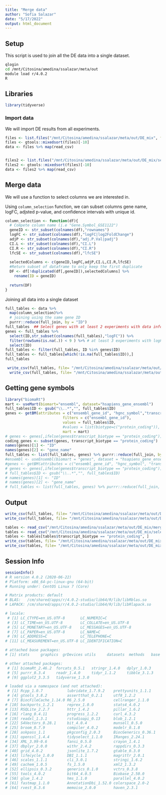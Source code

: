 ```yaml
---
title: "Merge data"
author: "Sofia Salazar"
date: "5/17/2022"
output: html_document
---
```


## Setup

This script is used to join all the DE data into a single dataset.

```bash
qlogin
cd /mnt/Citosina/amedina/ssalazar/meta/out
module load r/4.0.2
R
```

## Libraries

```r
library(tidyverse)
```

### Import data

We will import DE results from all experiments. 

```r
files <- list.files("/mnt/Citosina/amedina/ssalazar/meta/out/DE_mix", full.names = T)
files <- gtools::mixedsort(files)[-10]
data <- files %>% map(read_csv)


files2 <- list.files("/mnt/Citosina/amedina/ssalazar/meta/out/DE_mix/selected", full.names = T)
files2 <- gtools::mixedsort(files)[-10]
data <- files2 %>% map(read_csv)
```

## Merge data

We will use a function to select columns we are interested in.

Using `column_selection` function, we can subset columns gene name,
logFC, adjsted p-value, and confidence intervals with unique id. 

```r
column_selection <- function(df){
  # Compete column name (i.e "Gene.Symbol_GSE1122")
  geneID <- str_subset(colnames(df),"rownames")
  logFC <- str_subset(colnames(df),"logFC|log2FoldChange")
  adjP <- str_subset(colnames(df),"adj.P.Val|padj")
  CI.L <- str_subset(colnames(df),"CI.L")
  CI.R <- str_subset(colnames(df),"CI.R")
  lfcSE <- str_subset(colnames(df),"lfcSE")
  
  selectedColumns <- c(geneID,logFC,adjP,CI.L,CI.R,lfcSE)
  #Return subset of dataframe to only keep the first duplicate
  DF <- df[!duplicated(df[,geneID]),selectedColumns] %>%
    rename(ID = geneID)
  
  return(DF)
}
```

Joining all data into a single dataset

```r
full_tables <- data %>% 
  map(column_selection)%>% 
  # joining using the same gene ID
  purrr::reduce(full_join, by = "ID") 
full_tables  ## Select genes with at least 2 experiments with data information
genes <- full_tables %>% 
  select(ID,str_subset(colnames(full_tables),"logFC")) %>%
  filter(rowSums(is.na(.)) < 9 ) %>% # at least 3 experiments with logFC (9/12 NA)
  select(ID)
full_tables <- filter(full_tables, ID %in% genes$ID)
full_tables <- full_tables[which(!is.na(full_tables$ID)),]
full_tables

 write_csv(full_tables, file= "/mnt/Citosina/amedina/ssalazar/meta/out/DE_mix/mergedTables.csv")
  write_csv(full_tables, file= "/mnt/Citosina/amedina/ssalazar/meta/out/DE_mix/selected/mergedTables.csv")
```

## Getting gene symbols

```r
library("biomaRt")
mart <- useMart(biomart="ensembl", dataset="hsapiens_gene_ensembl")
full_tables$ID <- gsub("\\..*","", full_tables$ID)
genes <- getBM(attributes = c("ensembl_gene_id", "hgnc_symbol","transcript_biotype"), 
                          filters = c("ensembl_gene_id"), 
                          values = full_tables$ID,
                          #values = list(biotype=c("protein_coding")), 
                          mart = mart)
# genes <- genes[,ifelse(genes$transcript_biotype == "protein_coding")]
coding_genes <- subset(genes, transcript_biotype == "protein_coding")
names(genes)[1] <- "ID"
names(genes)[2] <- "gene_name"
full_tables <- list(full_tables, genes) %>% purrr::reduce(full_join, by = "ID") 
#ensembl <- useEnsembl(biomart = "genes", dataset = "hsapiens_gene_ensembl")
#genes <- getBM(attributes = c("ensembl_gene_id", "hgnc_symbol", "transcript_biotype"), filters = c("ensembl_gene_id"), values = full_tables$ID, mart = ensembl)
# genes <- genes[,ifelse(genes$transcript_biotype == "protein_coding")]
# full_tables$ID <- gsub("\\..*","", full_tables$ID)
# names(genes)[1] <- "ID"
# names(genes)[2] <- "gene_name"
# full_tables <- list(full_tables, genes) %>% purrr::reduce(full_join, by = "ID") 
```

## Output

```r
write_csv(full_tables, file= "/mnt/Citosina/amedina/ssalazar/meta/out/DE_mix/mergedTables_symbol.csv")
write_csv(full_tables, file= "/mnt/Citosina/amedina/ssalazar/meta/out/DE_mix/selected/mergedTables_symbol.csv")
```

```r
tables <- read_csv("/mnt/Citosina/amedina/ssalazar/meta/out/DE_mix/mergedTables_symbol.csv")
tables <- read_csv("/mnt/Citosina/amedina/ssalazar/meta/out/DE_mix/selected/mergedTables_symbol.csv")
tables <- tables[tables$transcript_biotype == "protein_coding", ]
write_csv(tables, file= "/mnt/Citosina/amedina/ssalazar/meta/out/DE_mix/merged_protein_coding.csv")
write_csv(tables, file= "/mnt/Citosina/amedina/ssalazar/meta/out/DE_mix/selected/merged_protein_coding.csv")
```


## Session Info

```r
sessionInfo()
# R version 4.0.2 (2020-06-22)
# Platform: x86_64-pc-linux-gnu (64-bit)
# Running under: CentOS Linux 7 (Core)

# Matrix products: default
# BLAS:   /cm/shared/apps/r/4.0.2-studio/lib64/R/lib/libRblas.so
# LAPACK: /cm/shared/apps/r/4.0.2-studio/lib64/R/lib/libRlapack.so

# locale:
 # [1] LC_CTYPE=en_US.UTF-8       LC_NUMERIC=C              
 # [3] LC_TIME=en_US.UTF-8        LC_COLLATE=en_US.UTF-8    
 # [5] LC_MONETARY=en_US.UTF-8    LC_MESSAGES=en_US.UTF-8   
 # [7] LC_PAPER=en_US.UTF-8       LC_NAME=C                 
 # [9] LC_ADDRESS=C               LC_TELEPHONE=C            
# [11] LC_MEASUREMENT=en_US.UTF-8 LC_IDENTIFICATION=C       

# attached base packages:
# [1] stats     graphics  grDevices utils     datasets  methods   base     

# other attached packages:
 # [1] biomaRt_2.46.2  forcats_0.5.1   stringr_1.4.0   dplyr_1.0.3    
 # [5] purrr_0.3.4     readr_1.4.0     tidyr_1.1.2     tibble_3.1.3   
 # [9] ggplot2_3.3.5   tidyverse_1.3.0

# loaded via a namespace (and not attached):
 # [1] Rcpp_1.0.7           lubridate_1.7.9.2    prettyunits_1.1.1   
 # [4] gtools_3.8.2         assertthat_0.2.1     utf8_1.2.2          
 # [7] BiocFileCache_1.14.0 R6_2.5.0             cellranger_1.1.0    
# [10] backports_1.2.1      reprex_1.0.0         stats4_4.0.2        
# [13] RSQLite_2.2.7        httr_1.4.2           pillar_1.6.2        
# [16] rlang_0.4.11         progress_1.2.2       curl_4.3.2          
# [19] readxl_1.3.1         rstudioapi_0.13      blob_1.2.1          
# [22] S4Vectors_0.28.1     bit_4.0.4            munsell_0.5.0       
# [25] broom_0.7.9          compiler_4.0.2       modelr_0.1.8        
# [28] askpass_1.1          pkgconfig_2.0.3      BiocGenerics_0.36.1 
# [31] openssl_1.4.4        tidyselect_1.1.0     IRanges_2.24.1      
# [34] XML_3.99-0.6         fansi_0.5.0          crayon_1.4.1        
# [37] dbplyr_2.0.0         withr_2.4.2          rappdirs_0.3.3      
# [40] grid_4.0.2           jsonlite_1.7.2       gtable_0.3.0        
# [43] lifecycle_1.0.0      DBI_1.1.1            magrittr_2.0.1      
# [46] scales_1.1.1         cli_3.0.1            stringi_1.6.2       
# [49] cachem_1.0.5         fs_1.5.0             xml2_1.3.2          
# [52] ellipsis_0.3.2       generics_0.1.0       vctrs_0.3.8         
# [55] tools_4.0.2          bit64_4.0.5          Biobase_2.50.0      
# [58] glue_1.4.2           hms_1.1.0            parallel_4.0.2      
# [61] fastmap_1.1.0        AnnotationDbi_1.52.0 colorspace_2.0-2    
# [64] rvest_0.3.6          memoise_2.0.0        haven_2.3.1
```

